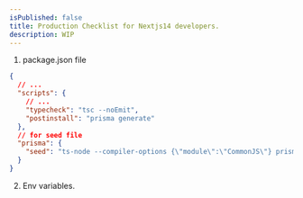 ```yaml
---
isPublished: false
title: Production Checklist for Nextjs14 developers.
description: WIP
---
```


1. package.json file

```json
{
  // ...
  "scripts": {
    // ...
    "typecheck": "tsc --noEmit",
    "postinstall": "prisma generate"
  },
  // for seed file  
  "prisma": {
    "seed": "ts-node --compiler-options {\"module\":\"CommonJS\"} prisma/seed.ts"
  }
}
```

2. Env variables.
```

```
